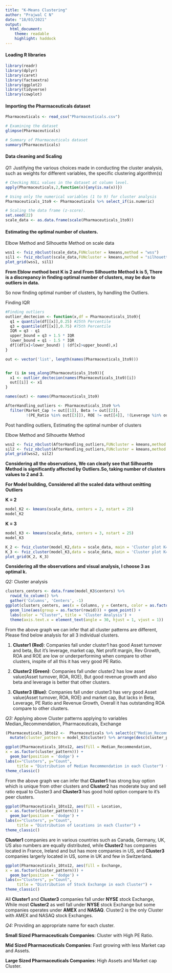 ---
title: "K-Means Clustering"
author: "Prajwal C N"
date: "18/03/2021"
output:
  html_document:
    theme: readable
    highlight: haddock
---
#### Loading R libraries 
```{r, warning=FALSE, message=FALSE}
library(readr)
library(dplyr)
library(caret)
library(factoextra)
library(ggplot2)
library(tidyverse)
library(cowplot)
```


#### Importing the Pharmaceuticals dataset 
```{r, message = FALSE}
Pharmaceuticals <- read_csv("Pharmaceuticals.csv")

# Examining the dataset
glimpse(Pharmaceuticals)

# Summary of Pharmaceuticals dataset
summary(Pharmaceuticals)
```


#### Data cleaning and Scaling


*Q1:*  Justifying the various choices made in conducting the cluster analysis, such as weights for different variables, the specific clustering algorithm(s)


```{r}
# Checking NULL values in the dataset at column level.
apply(Pharmaceuticals,2,function(x){any(is.na(x))})

# Using only the numerical variables (1 to 9) for cluster analysis
Pharmaceuticals_1to9 <- Pharmaceuticals %>% select_if(is.numeric)

# Scaling the data frame (z-score).
set.seed(22)
scale_data <- as.data.frame(scale(Pharmaceuticals_1to9))
```


#### Estimating the optimal number of clusters. 

Elbow Method and Silhouette Method on scale data
```{r, fig.align='center', fig.width= 10}
wss1 <- fviz_nbclust(scale_data,FUNcluster = kmeans,method = "wss")
sil1 <- fviz_nbclust(scale_data,FUNcluster = kmeans,method = "silhouette")
plot_grid(wss1, sil1)
```


**From Eblow method best K is 2 and From Silhouette Method k is 5, There is a discrepancy in finding optimal number of clusters, may be due to outliers in data.**



So now finding optimal number of clusters, by handling the Outliers.


Finding IQR
```{r}
#Finding outliers
outlier_dectecion <- function(x,df = Pharmaceuticals_1to9){
  q1 = quantile(df[[x]],0.25) #25th Percentile
  q3 = quantile(df[[x]],0.75) #75th Percentile
  IQR = q3 - q1
  upper_bound = q3 + 1.5 * IQR
  lower_bound = q1 - 1.5 * IQR
  df[(df[x]<lower_bound) | (df[x]>upper_bound),x]
}

out <- vector('list', length(names(Pharmaceuticals_1to9)))


for (i in seq_along(Pharmaceuticals_1to9)){
  x1 <- outlier_dectecion(names(Pharmaceuticals_1to9)[i])
  out[[i]] <- x1
}

names(out) <- names(Pharmaceuticals_1to9)

AfterHandling_outliers <- Pharmaceuticals_1to9 %>% 
  filter(Market_Cap != out[[1]], Beta != out[[2]], 
         !(PE_Ratio %in% out[[3]]), ROE != out[[4]], !(Leverage %in% out[[7]]))
```


Post handling outliers, Estimating the optimal number of clusters 


Elbow Method and Silhouette Method
```{r, fig.align='center', fig.width= 10}
wss2 <- fviz_nbclust(AfterHandling_outliers,FUNcluster = kmeans,method = "wss")
sil2 <- fviz_nbclust(AfterHandling_outliers,FUNcluster = kmeans,method = "silhouette")
plot_grid(wss2, sil2)
```


**Considering all the observations, We can clearly see that Silhouette Method is significantly affected by Outliers.So, taking number of clusters values to 2 and 3.** 


**For Model building, Considered all the scaled data without omitting Outliers** 


**K = 2** 
```{r}
model_K2 <- kmeans(scale_data, centers = 2, nstart = 25)
model_K2
```


**K = 3**
```{r}
model_K3 <- kmeans(scale_data, centers = 3, nstart = 25)
model_K3
```
```{r, message = FALSE, fig.align='center', fig.width= 10}
K_2 <- fviz_cluster(model_K2,data = scale_data, main = 'Cluster plot K=2')
K_3 <- fviz_cluster(model_K3,data = scale_data, main = 'Cluster plot K=3')
plot_grid(K_2, K_3)
```



**Considering all the observations and visual analysis, I choose 3 as optimal k.**


*Q2:* Cluster analysis
```{r, fig.align='center', fig.width= 10}
clusters_centers <- data.frame(model_K3$centers) %>% 
  rowid_to_column() %>% 
  gather('Columns', 'Centers', -1)
ggplot(clusters_centers, aes(x = Columns, y = Centers, color = as.factor(rowid))) + 
  geom_line(aes(group = as.factor(rowid))) + geom_point() + 
  labs(color = "Cluster", title = 'Cluster Analysis') +
  theme(axis.text.x = element_text(angle = 30, hjust = 1, vjust = 1)) 
```


From the above graph we can infer that all cluster patterns are different, Please find below analysis for all 3 individual clusters. 


1) **Cluster1 (Red)**: Companies fall under cluster1 has good Asset turnover and beta, But it's  leverage, market cap, Net profit margin, Rev Growth, ROA and ROE are low or underperforming when compare to other clusters, inspite of all this it has very good PE Ratio.


2) **Cluster2 (Green)**: Companies fall under cluster2 has low asset value(Asset turnover, ROA, ROE), But good revenue growth and also beta and leverage is better that other clusters.


3) **Cluster3 (Blue)**: Companies fall under cluster3 has very good Asset value(Asset turnover, ROA, ROE) and market cap, But lacks in Beta, Leverage, PE Ratio and Revenue Growth, Overall it has outstanding ROA compare to other clusters.



*Q3:* Applying above Cluster patterns applying to variables Median_Recommendation, Pharmaceuticals, Exchange
```{r}
(Pharmaceuticals_10to12 <-  Pharmaceuticals %>% select(c("Median_Recommendation","Location","Exchange")) %>% 
  mutate(cluster_pattern = model_K3$cluster) %>% arrange(desc(cluster_pattern)))
```

```{r, fig.align='center', fig.width= 10}
ggplot(Pharmaceuticals_10to12, aes(fill = Median_Recommendation, 
x = as.factor(cluster_pattern))) + 
  geom_bar(position = 'dodge') + 
labs(x="Clusters", y="Count",
     title = "Distribution of Median Recommendation in each Cluster") +
theme_classic()
```


From the above graph we can infer that **Cluster1** has strong buy option which is unique from other clusters and **Cluster2** has moderate buy and sell ratio equal to Cluster3 and **Cluster3** has good hold option compare to it's peer clusters.


```{r, fig.align = 'center', fig.width= 10}
ggplot(Pharmaceuticals_10to12, aes(fill = Location, 
x = as.factor(cluster_pattern))) + 
  geom_bar(position = 'dodge') + 
labs(x="Clusters", y="Count",
     title = "Distribution of Locations in each Cluster") +
theme_classic()
```


**Cluster1** companies are in various countries such as Canada, Germany, UK, US also numbers are equally distributed, while **Cluster2** has companies located in France, Ireland and but has more companies in US, and **Cluster3** companies largerly located in US, some in UK and few in Switzerland.


```{r, fig.align='center', fig.width= 10}
ggplot(Pharmaceuticals_10to12, aes(fill = Exchange, 
x = as.factor(cluster_pattern))) + 
  geom_bar(position = 'dodge') + 
labs(x="Clusters", y="Count",
     title = "Distribution of Stock Exchange in each Cluster") +
theme_classic()
```


All **Cluster1** and **Cluster3** companies fall under **NYSE** stock Exchange, While most **Cluster2** as well fall under **NYSE** stock Exchange but some companies operates under **AMEX** and **NASAQ**. Cluster2 is the only Cluster with AMEX and NASAQ stock Exchanges.


*Q4:* Providing an appropriate name for each cluster. 

**Small Sized Pharmaceuticals Companies**: Cluster with High PE Ratio.


**Mid Sized Pharmaceuticals Companies**: Fast growing with less Market cap and Assets.


**Large Sized Pharmaceuticals Companies**: High Assets and Market cap Cluster.
